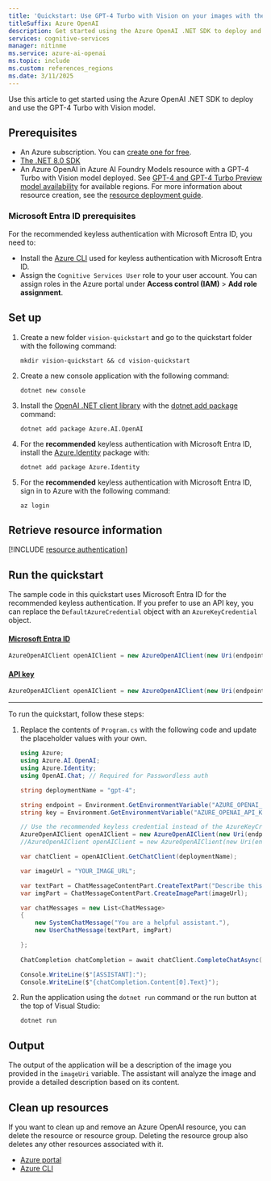 ```yaml
---
title: 'Quickstart: Use GPT-4 Turbo with Vision on your images with the .NET SDK'
titleSuffix: Azure OpenAI
description: Get started using the Azure OpenAI .NET SDK to deploy and use the GPT-4 Turbo with Vision model.
services: cognitive-services
manager: nitinme
ms.service: azure-ai-openai
ms.topic: include
ms.custom: references_regions
ms.date: 3/11/2025
---
```


Use this article to get started using the Azure OpenAI .NET SDK to deploy and use the GPT-4 Turbo with Vision model. 

## Prerequisites

- An Azure subscription. You can [create one for free](https://azure.microsoft.com/free/cognitive-services?azure-portal=true).
- [The .NET 8.0 SDK](https://dotnet.microsoft.com/en-us/download)
- An Azure OpenAI in Azure AI Foundry Models resource with a GPT-4 Turbo with Vision model deployed. See [GPT-4 and GPT-4 Turbo Preview model availability](../concepts/models.md#gpt-4-and-gpt-4-turbo-model-availability) for available regions. For more information about resource creation, see the [resource deployment guide](/azure/ai-services/openai/how-to/create-resource).

### Microsoft Entra ID prerequisites

For the recommended keyless authentication with Microsoft Entra ID, you need to:
- Install the [Azure CLI](/cli/azure/install-azure-cli) used for keyless authentication with Microsoft Entra ID.
- Assign the `Cognitive Services User` role to your user account. You can assign roles in the Azure portal under **Access control (IAM)** > **Add role assignment**.

## Set up

1. Create a new folder `vision-quickstart` and go to the quickstart folder with the following command:

    ```shell
    mkdir vision-quickstart && cd vision-quickstart
    ```

1. Create a new console application with the following command:

    ```shell
    dotnet new console
    ```

3. Install the [OpenAI .NET client library](https://www.nuget.org/packages/Azure.AI.OpenAI/) with the [dotnet add package](/dotnet/core/tools/dotnet-add-package) command:

    ```console
    dotnet add package Azure.AI.OpenAI
    ```

1. For the **recommended** keyless authentication with Microsoft Entra ID, install the [Azure.Identity](https://www.nuget.org/packages/Azure.Identity) package with:

    ```console
    dotnet add package Azure.Identity
    ```

1. For the **recommended** keyless authentication with Microsoft Entra ID, sign in to Azure with the following command:

    ```console
    az login
    ```

## Retrieve resource information

[!INCLUDE [resource authentication](resource-authentication.md)]

## Run the quickstart

The sample code in this quickstart uses Microsoft Entra ID for the recommended keyless authentication. If you prefer to use an API key, you can replace the `DefaultAzureCredential` object with an `AzureKeyCredential` object. 

#### [Microsoft Entra ID](#tab/keyless)

```csharp
AzureOpenAIClient openAIClient = new AzureOpenAIClient(new Uri(endpoint), new DefaultAzureCredential()); 
```

#### [API key](#tab/api-key)

```csharp
AzureOpenAIClient openAIClient = new AzureOpenAIClient(new Uri(endpoint), new AzureKeyCredential(key));
```
---

To run the quickstart, follow these steps:

1. Replace the contents of `Program.cs` with the following code and update the placeholder values with your own.

    ```csharp
    using Azure;
    using Azure.AI.OpenAI;
    using Azure.Identity;
    using OpenAI.Chat; // Required for Passwordless auth
    
    string deploymentName = "gpt-4";
    
    string endpoint = Environment.GetEnvironmentVariable("AZURE_OPENAI_ENDPOINT") ?? "https://<your-resource-name>.openai.azure.com/";
    string key = Environment.GetEnvironmentVariable("AZURE_OPENAI_API_KEY") ?? "<your-key>";
    
    // Use the recommended keyless credential instead of the AzureKeyCredential credential.
    AzureOpenAIClient openAIClient = new AzureOpenAIClient(new Uri(endpoint), new DefaultAzureCredential()); 
    //AzureOpenAIClient openAIClient = new AzureOpenAIClient(new Uri(endpoint), new AzureKeyCredential(key));

    var chatClient = openAIClient.GetChatClient(deploymentName);
    
    var imageUrl = "YOUR_IMAGE_URL";
    
    var textPart = ChatMessageContentPart.CreateTextPart("Describe this picture:");
    var imgPart = ChatMessageContentPart.CreateImagePart(imageUrl); 

    var chatMessages = new List<ChatMessage>
    {
        new SystemChatMessage("You are a helpful assistant."),
        new UserChatMessage(textPart, imgPart)

    };
        
    ChatCompletion chatCompletion = await chatClient.CompleteChatAsync(chatMessages);
    
    Console.WriteLine($"[ASSISTANT]:");
    Console.WriteLine($"{chatCompletion.Content[0].Text}");
    ```

1. Run the application using the `dotnet run` command or the run button at the top of Visual Studio:

    ```dotnetcli
    dotnet run
    ```

## Output

The output of the application will be a description of the image you provided in the `imageUri` variable. The assistant will analyze the image and provide a detailed description based on its content.

## Clean up resources

If you want to clean up and remove an Azure OpenAI resource, you can delete the resource or resource group. Deleting the resource group also deletes any other resources associated with it.

- [Azure portal](../../../ai-services/multi-service-resource.md?pivots=azportal#clean-up-resources)
- [Azure CLI](../../../ai-services/multi-service-resource.md?pivots=azcli#clean-up-resources)


